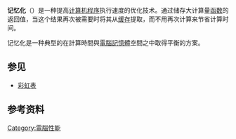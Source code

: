 {{NoteTA
|G1=IT
}}
{{Unreferenced|time=2016-11-20T12:39:44+00:00}}
'''记忆化'''（{{lang-en|memoization}}）是一种提高[[计算机程序|计算机程序]]执行速度的优化技术。通过储存大计算量[[子程序|函数]]的返回值，当这个结果再次被需要时将其从[[缓存|缓存]]提取，而不用再次计算来节省计算时间。 

记忆化是一种典型的在計算時間與[[電腦記憶體|電腦記憶體]]空間之中取得平衡的方案。

== 参见 ==
*[[彩虹表|彩虹表]]

== 参考资料 ==
{{Reflist}}

{{计算机小作品}}
[[Category:電腦性能|Category:電腦性能]]